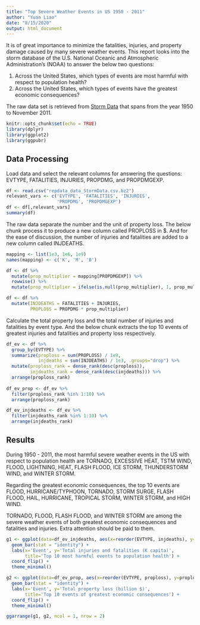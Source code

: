 ```yaml
---
title: "Top Severe Weather Events in US 1950 - 2011"
author: "Yuan Liao"
date: "8/15/2020"
output: html_document
---
```

It is of great importance to minimize the fatalities, injuries, and property damage caused by many severe weather events. This report looks into the storm database of the U.S. National Oceanic and Atmospheric Administration's (NOAA) to answer the below two questions:

1. Across the United States, which types of events are most harmful with respect to population health?
2. Across the United States, which types of events have the greatest economic consequences?

The raw data set is retrieved from [Storm Data](https://d396qusza40orc.cloudfront.net/repdata%2Fdata%2FStormData.csv.bz2) that spans from the year 1950 to November 2011.

```r
knitr::opts_chunk$set(echo = TRUE)
library(dplyr)
library(ggplot2)
library(ggpubr)
```

## Data Processing

Load data and select the relevant columns for answering the questions: EVTYPE, FATALITIES, INJURIES, PROPDMG, and PROPDMGEXP.

```r
df <- read.csv("repdata_data_StormData.csv.bz2")
relevant_vars <- c('EVTYPE', 'FATALITIES', 'INJURIES', 
                   'PROPDMG', 'PROPDMGEXP')
df <- df[,relevant_vars]
summary(df)
```

The raw data separate the number and the unit of property loss. The below chunk process it to produce a new column called PROPLOSS in $. And for the ease of discussion, the number of injuries and fatalities are added to a new column called INJDEATHS.

```r
mapping <- list(1e3, 1e6, 1e9)
names(mapping) <- c('K', 'M', 'B')

df <- df %>% 
  mutate(prop_multiplier = mapping[PROPDMGEXP]) %>%
  rowwise() %>%
  mutate(prop_multiplier = ifelse(is.null(prop_multiplier), 1, prop_multiplier))

df <- df %>%
  mutate(INJDEATHS = FATALITIES + INJURIES,
         PROPLOSS = PROPDMG * prop_multiplier)
```

Calculate the total property loss and the total number of injuries and fatalities by event type. And the below chunk extracts the top 10 events of greatest injuries and fatalities and property loss respectively.

```r
df_ev <- df %>%
  group_by(EVTYPE) %>%
  summarize(proploss = sum(PROPLOSS) / 1e9,
            injdeaths = sum(INJDEATHS) / 1e3, .groups="drop") %>%
  mutate(proploss_rank = dense_rank(desc(proploss)),
         injdeaths_rank = dense_rank(desc(injdeaths))) %>%
  arrange(proploss_rank)
  
df_ev_prop <- df_ev %>%
  filter(proploss_rank %in% 1:10) %>%
  arrange(proploss_rank)

df_ev_injdeaths <- df_ev %>%
  filter(injdeaths_rank %in% 1:10) %>%
  arrange(injdeaths_rank)
```

## Results

During 1950 - 2011, the most harmful severe weather events in the US with respect to population health are TORNADO, EXCESSIVE HEAT, TSTM WIND, FLOOD, LIGHTNING, HEAT, FLASH FLOOD, ICE STORM, THUNDERSTORM WIND, and WINTER STORM.

Regarding the greatest economic consequences, the top 10 events are FLOOD, HURRICANE/TYPHOON, TORNADO, STORM SURGE, FLASH FLOOD, HAIL, HURRICANE, TROPICAL STORM, WINTER STORM, and HIGH WIND.

TORNADO, FLOOD, FLASH FLOOD, and WINTER STORM are among the severe weather events of both greatest economic consequences and fatalities and injuries. Extra attention should be paid to them.

```r
g1 <- ggplot(data=df_ev_injdeaths, aes(x=reorder(EVTYPE, injdeaths), y=injdeaths)) +
  geom_bar(stat = "identity") +
  labs(x='Event', y='Total injuries and fatalities (K capita)', 
       title='Top 10 most harmful events to population health') +
  coord_flip() +
  theme_minimal()

g2 <- ggplot(data=df_ev_prop, aes(x=reorder(EVTYPE, proploss), y=proploss)) +
  geom_bar(stat = "identity") +
  labs(x='Event', y='Total property loss (billion $)', 
       title='Top 10 events of greatest economic consequences') +
  coord_flip() +
  theme_minimal()

ggarrange(g1, g2, ncol = 1, nrow = 2)
```

